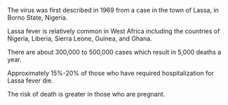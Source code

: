 The virus was first described in 1969 from a case in the town of Lassa, in Borno State, Nigeria. 

Lassa fever is relatively common in West Africa including the countries of Nigeria, Liberia, Sierra Leone, Guinea, and Ghana. 

There are about 300,000 to 500,000 cases which result in 5,000 deaths a year. 

Approximately 15%-20% of those who have required hospitalization for Lassa fever die. 

The risk of death is greater in those who are pregnant.
